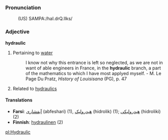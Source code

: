 ===Pronunciation===
:(US) SAMPA:/haI.drQ.lIks/

===Adjective===
'''hydraulic'''
# Pertaining to [[water]]
#:I know not why this entrance is left so neglected, as we are not in want of able engineers in France, in the '''hydraulic''' branch, a part of the mathematics to which I have most applyed myself. - M. Le Page Du Pratz, ''History of Louisisana'' (PG), p. 47
#Related to [[hydraulics]]

====Translations====
*'''Farsi''': [[آبفشاری]] (abfeshari) (1), [[هیدرولیک]] (hidrolik) (1); [[هیدرولیکی]] (hidroliki) (2)
*'''Finnish''': [[hydraulinen]] (2)
[[pl:Hydraulic]]